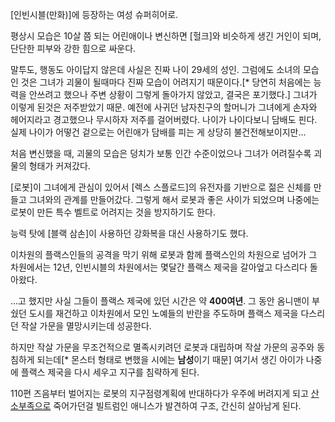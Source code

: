 [인빈시블(만화)]에 등장하는 여성 슈퍼히어로.

평상시 모습은 10살 쯤 되는 어린애이나 변신하면 [헐크]와 비슷하게 생긴 거인이 되며, 단단한 피부와 강한 힘으로 싸운다.

말투도, 행동도 아이답지 않은데 사실은 진짜 나이 29세의 성인. 그럼에도 소녀의 모습인 것은 그녀가 괴물이 될때마다 진짜 모습이 어려지기 때문이다.[* 당연히 처음에는 능력을 안쓰려고 했으나 주변 상황이 그렇게 돌아가지 않았고, 결국은 포기했다.] 그녀가 이렇게 된것은 저주받았기 때문. 예전에 사귀던 남자친구의 할머니가 그녀에게 손자와 헤어지라고 경고했으나 무시하자 저주를 걸어버렸다. 나이가 나이다보니 담배도 핀다. 실제 나이가 어떻건 겉으로는 어린애가 담배를 피는 게 상당히 불건전해보이지만...

처음 변신했을 때, 괴물의 모습은 덩치가 보통 인간 수준이었으나 그녀가 어려질수록 괴물의 형태가 커져갔다.

[로봇]이 그녀에게 관심이 있어서 [렉스 스플로드]의 유전자를 기반으로 젊은 신체를 만들고 그녀와의 관계를 만들어갔다. 그렇게 해서 로봇과 좋은 사이가 되었으며 나중에는 로봇이 만든 특수 벨트로 어려지는 것을 방지하기도 한다.

능력 탓에 [블랙 삼손]이 사용하던 강화복을 대신 사용하기도 했다.

이차원의 플랙스인들의 공격을 막기 위해 로봇과 함께 플랙스인의 차원으로 넘어가 그 차원에서는 12년, 인빈시블의 차원에서는 몇달간 플랙스 제국을 갈아엎고 다스리다 돌아왔다.

...고 했지만 사실 그들이 플랙스 제국에 있던 시간은 약 '''400여년'''. 그 동안 옴니맨이 부쉈던 도시를 재건하고 이차원에서 모인 노예들의 반란을 주도하며 플랙스 제국을 다스리던 작살 가문을 멸망시키는데 성공한다.

하지만 작살 가문을 무조건적으로 멸족시키려던 로봇과 대립하며 작살 가문의 공주와 동침하게 되는데[* 몬스터 형태로 변했을 시에는 '''남성'''이기 때문] 여기서 생긴 아이가 나중에 플랙스 제국을 다시 세우고 지구를 침략하게 된다.

110편 즈음부터 벌어지는 로봇의 지구점령계획에 반대하다가 우주에 버려지게 되고 [[산소부족]]으로 죽어가던걸 빌트럼인 애니스가 발견하여 구조, 간신히 살아남게 된다.
